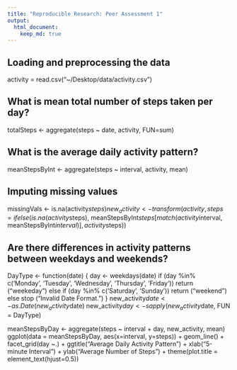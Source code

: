 ```yaml
---
title: "Reproducible Research: Peer Assessment 1"
output: 
  html_document:
    keep_md: true
---
```



## Loading and preprocessing the data
activity = read.csv("~/Desktop/data/activity.csv")


## What is mean total number of steps taken per day?
totalSteps <- aggregate(steps ~ date, activity, FUN=sum)


## What is the average daily activity pattern?
meanStepsByInt <- aggregate(steps ~ interval, activity, mean)


## Imputing missing values
missingVals <- is.na(activity$steps)
new_activity <- transform(activity, steps = ifelse(is.na(activity$steps), meanStepsByInt$steps[match(activity$interval, meanStepsByInt$interval)], activity$steps)) 



## Are there differences in activity patterns between weekdays and weekends?
DayType <- function(date) {
   day <- weekdays(date)
   if (day %in% c('Monday', 'Tuesday', 'Wednesday', 'Thursday', 'Friday'))
       return ("weekeday")
   else if (day %in% c('Saturday', 'Sunday'))
       return ("weekend")
   else
       stop ("Invalid Date Format.")
 }
new_activity$date <- as.Date(new_activity$date)
new_activity$day <- sapply(new_activity$date, FUN = DayType)

meanStepsByDay <- aggregate(steps ~ interval + day, new_activity, mean) 
ggplot(data = meanStepsByDay, aes(x=interval, y=steps)) +
	geom_line() +
	facet_grid(day ~.) +
	ggtitle("Average Daily Activity Pattern") +
	xlab("5-minute Interval") +
	ylab("Average Number of Steps") +
	theme(plot.title = element_text(hjust=0.5))

